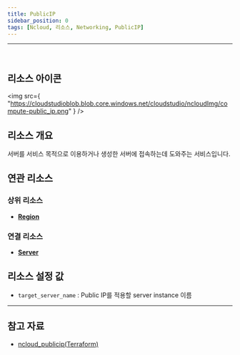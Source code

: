 ```yaml
---
title: PublicIP
sidebar_position: 0
tags: [Ncloud, 리소스, Networking, PublicIP]
---
```


<hr />
<br />

## 리소스 아이콘

<img
    src={
        "https://cloudstudioblob.blob.core.windows.net/cloudstudio/ncloudImg/compute-public_ip.png"
    }
/>

## 리소스 개요

서버를 서비스 목적으로 이용하거나 생성한 서버에 접속하는데 도와주는 서비스입니다.

## 연관 리소스

### 상위 리소스

-   [**Region**](https://docs.cstudio.app/docs/resource/ncloud/Base/Region)

### 연결 리소스

-   [**Server**](https://docs.cstudio.app/docs/resource/ncloud/Compute/Server)

## 리소스 설정 값

-   `target_server_name` : Public IP를 적용할 server instance 이름

---

## 참고 자료


-   [ncloud_publicip(Terraform)](https://registry.terraform.io/providers/NaverCloudPlatform/ncloud/latest/docs/resources/public_ip)
